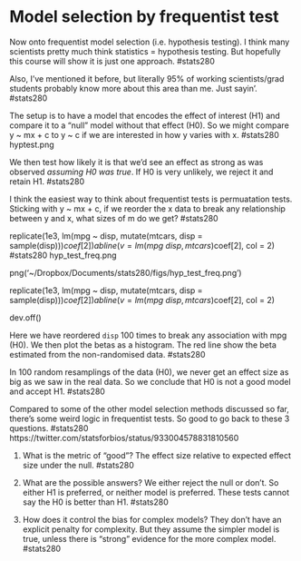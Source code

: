 # Model selection by frequentist test

Now onto frequentist model selection (i.e. hypothesis testing). I think many scientists pretty much think statistics = hypothesis testing. But hopefully this course will show it is just one approach. #stats280

Also, I've mentioned it before, but literally 95% of working scientists/grad students probably know more about this area than me. Just sayin'. #stats280

The setup is to have a model that encodes the effect of interest (H1) and compare it to a "null" model without that effect (H0). So we might compare y ~ mx + c to y ~ c if we are interested in how y varies with x. #stats280 hyptest.png

We then test how likely it is that we'd see an effect as strong as was observed *assuming H0 was true*. If H0 is very unlikely, we reject it and retain H1. #stats280



I think the easiest way to think about frequentist tests is permuatation tests. Sticking with y ~ mx + c, if we reorder the x data to break any relationship between y and x, what sizes of m do we get? #stats280



replicate(1e3, lm(mpg ~ disp, mutate(mtcars, disp = sample(disp)))$coef[2]) %>% hist(xlim = c(-0.05, 0.05))
abline(v = lm(mpg ~ disp, mtcars)$coef[2], col = 2) #stats280
hyp_test_freq.png


png('~/Dropbox/Documents/stats280/figs/hyp_test_freq.png')

replicate(1e3, lm(mpg ~ disp, mutate(mtcars, disp = sample(disp)))$coef[2]) %>% hist(xlim = c(-0.05, 0.05))
abline(v = lm(mpg ~ disp, mtcars)$coef[2], col = 2)


dev.off()



Here we have reordered `disp` 100 times to break any association with mpg (H0). We then plot the betas as a histogram. The red line show the beta estimated from the non-randomised data. #stats280

In 100 random resamplings of the data (H0), we never get an effect size as big as we saw in the real data. So we conclude that H0 is not a good model and accept H1. #stats280






Compared to some of the other model selection methods discussed so far, there's some weird logic in frequentist tests. So good to go back to these 3 questions. #stats280
https://twitter.com/statsforbios/status/933004578831810560


1) What is the metric of "good"?
The effect size relative to expected effect size under the null. #stats280

2) What are the possible answers?
We either reject the null or don't. So either H1 is preferred, or neither model is preferred. These tests cannot say the H0 is better than H1. #stats280

3) How does it control the bias for complex models?
They don't have an explicit penalty for complexity. But they assume the simpler model is true, unless there is "strong" evidence for the more complex model. #stats280







